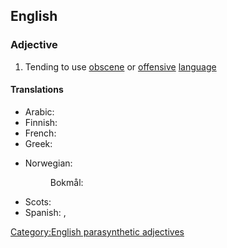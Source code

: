 {{also|foulmouthed}}
==English==

===Adjective===
{{en-adj|head=[[foul]]-[[mouth]]ed}}

# Tending to use [[obscene]] or [[offensive]] [[language]]

====Translations====
{{trans-top|of a user of bad language}}
* Arabic: {{t|ar|بَذِيء اللِّسَان}}
* Finnish: {{t+|fi|rääväsuinen}}
* French: {{t+|fr|mal embouché}}
* Greek: {{t+|el|αθυρόστομος}}
{{trans-mid}}
* Norwegian:
*: Bokmål: {{t+|nb|rappkjeftet}}
* Scots: {{t|sco|roch}}
* Spanish: {{t+|es|malhablado}}, {{t+|es|desbocado}}
{{trans-bottom}}

[[Category:English parasynthetic adjectives]]